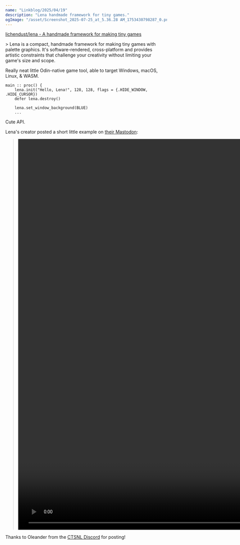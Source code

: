 ```yaml
---
name: "Linkblog/2025/04/19"
description: "Lena handmade framework for tiny games."
ogImage: "/asset/Screenshot_2025-07-25_at_5.36.28 AM_1753430798287_0.png"
---
```


[lichendust/lena - A handmade framework for making tiny games](https://github.com/lichendust/lena/tree/main)

<div class="ml-[2rem] mb-8">
> Lena is a compact, handmade framework for making tiny games with palette graphics. It's software-rendered, cross-platform and provides artistic constraints that challenge your creativity without limiting your game's size and scope.

Really neat little Odin-native game tool, able to target Windows, macOS, Linux, & WASM.

```odin
main :: proc() {
	lena.init("Hello, Lena!", 128, 128, flags = {.HIDE_WINDOW, .HIDE_CURSOR})
	defer lena.destroy()

	lena.set_window_background(BLUE)
    ...
```

Cute API.

<div class="w-full h-4"></div>

Lena's creator posted a short little example on [their Mastodon](https://sunny.garden/@lichendust/114361134270501887):

> <video controls src='/asset/lena-in-action_1753430596889_0.mp4' width='1966' height='1216'></video>

<div class="w-full h-4"></div>

Thanks to Oleander from the [CTSNL Discord](/now#ctsnl-discord) for posting!

</div>
